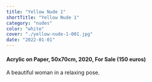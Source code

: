 ```yaml
---
title: "Yellow Nude 1"
shortTitle: "Yellow Nude 1"
category: "nudes"
color: "white"
cover: "./yellow-nude-1-001.jpg"
date: "2022-01-01"
---
```

    
#### Acrylic on Paper, 50x70cm, 2020, For Sale (150 euros)
    
A beautiful woman in a relaxing pose.